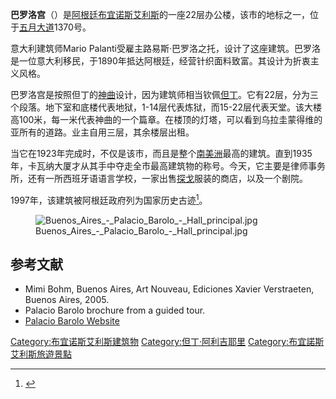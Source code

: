 {{Infobox building
|name=巴罗洛宫
|image=Buenos Aires - Avenida de Mayo - Palacio Barolo - 2006.jpg
|building_type=辦公樓
|architectural_style=新藝術、裝飾風、折衷主義、哥特式
|structural_system=
|location=[[阿根廷|阿根廷]][[布宜諾斯艾利斯|布宜諾斯艾利斯]]{{tsl|en|Monserrat, Buenos Aires|蒙塞拉特区|蒙塞拉特区}} 
|address= [[五月大道|五月大道]]1370号
|start_date =1919年
|completion_date=1923年
|height  = 100米
|diameter  =
|floor_count = 22層
|opened = 
|main_contractors=Wayss & Freytag
|architect={{tsl|en|Mario Palanti||Mario Palanti}}
|structural_engineer=
|embedded = {{designation list|embed=yes|designation1=Argentina|designation1_date=1989}}
| url = {{Official website|http://www.pbarolo.com.ar/}}
}}
'''巴罗洛宫'''（{{lang-es|Palacio Barolo}}）是[[阿根廷|阿根廷]][[布宜诺斯艾利斯|布宜诺斯艾利斯]]的一座22层办公楼，该市的地标之一，位于[[五月大道|五月大道]]1370号。

意大利建筑师Mario Palanti受雇主路易斯·巴罗洛之托，设计了这座建筑。巴罗洛是一位意大利移民，于1890年抵达阿根廷，经营针织面料致富。其设计为折衷主义风格。

巴罗洛宫是按照但丁的[[神曲|神曲]]设计，因为建筑师相当钦佩[[但丁|但丁]]。它有22层，分为三个段落。地下室和底楼代表地狱，1-14层代表炼狱，而15-22层代表天堂。该大楼高100米，每一米代表神曲的一个篇章。在楼顶的灯塔，可以看到乌拉圭蒙得维的亚所有的道路。业主自用三层，其余楼层出租。

当它在1923年完成时，不仅是该市，而且是整个[[南美洲|南美洲]]最高的建筑。直到1935年，卡瓦纳大厦才从其手中夺走全市最高建筑物的称号。今天，它主要是律师事务所，还有一所西班牙语语言学校，一家出售[[探戈|探戈]]服装的商店，以及一个剧院。

1997年，该建筑被阿根廷政府列为国家历史古迹<ref>{{Cite web |url=http://infoleg.gov.ar/infolegInternet/anexos/40000-44999/43370/norma.htm |title=Decreto 437/97 |accessdate=2011-04-03 |archive-date=2013-12-04 |archive-url=https://web.archive.org/web/20131204114135/http://infoleg.gov.ar/infolegInternet/anexos/40000-44999/43370/norma.htm |dead-url=no }}</ref>。

[[File:Buenos_Aires_-_Palacio_Barolo_-_Hall_principal.jpg|thumb]]

== 参考文献 ==
* Mimi Bohm, Buenos Aires, Art Nouveau, Ediciones Xavier Verstraeten, Buenos Aires, 2005.
* Palacio Barolo brochure from a guided tour.
* [http://www.pbarolo.com.ar Palacio Barolo Website] {{WebCite|url=https://www.webcitation.org/68cqjfE9L?url=http://www.pbarolo.com.ar/ |date=20120623025752 |dateformat=iso }}
{{reflist}}
{{Commonscat|Palacio Barolo|position=left}}

{{coord|34|36|34.4|S|58|23|9.1|W|source:eswiki_region:AR_type:landmark|display=title}}

[[Category:布宜诺斯艾利斯建筑物|Category:布宜诺斯艾利斯建筑物]]
[[Category:但丁·阿利吉耶里|Category:但丁·阿利吉耶里]]
[[Category:布宜諾斯艾利斯旅遊景點|Category:布宜諾斯艾利斯旅遊景點]]